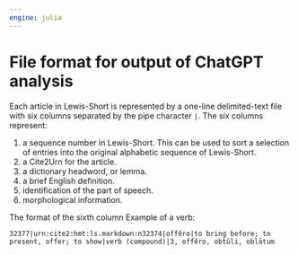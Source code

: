 ```yaml
---
engine: julia
---
```


# File format for output of ChatGPT analysis

Each article in Lewis-Short is represented by a one-line delimited-text file with six columns separated by the pipe character `|`. The six columns represent:

1. a sequence number in Lewis-Short. This can be used to sort a selection of entries into the original alphabetic sequence of Lewis-Short.
2. a Cite2Urn for the article.
3. a dictionary headword, or lemma.
4. a brief English definition.
5. identification of the part of speech.
6. morphological information.

The format of the sixth column 
Example of a verb:

`32377|urn:cite2:hmt:ls.markdown:n32374|offĕro|to bring before; to present, offer; to show|verb (compound)|3, offĕro, obtŭli, oblātum`